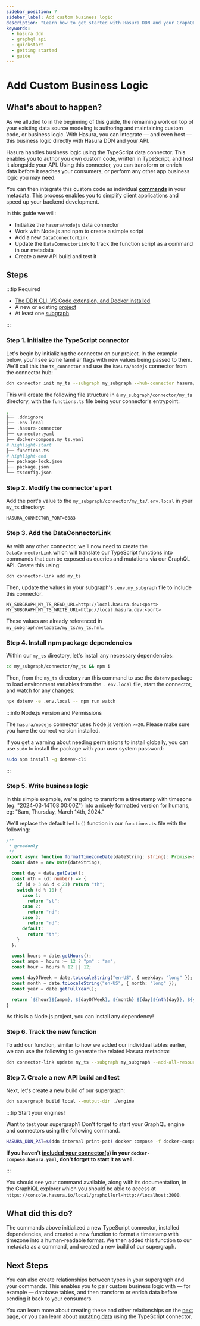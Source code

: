 ```yaml
---
sidebar_position: 7
sidebar_label: Add custom business logic
description: "Learn how to get started with Hasura DDN and your GraphQL API."
keywords:
  - hasura ddn
  - graphql api
  - quickstart
  - getting started
  - guide
---
```



# Add Custom Business Logic

## What's about to happen?

As we alluded to in the beginning of this guide, the remaining work on top of your existing data source modeling is
authoring and maintaining custom code, or business logic. With Hasura, you can integrate — and even host — this business
logic directly with Hasura DDN and your API.

Hasura handles business logic using the TypeScript data connector. This enables you to author you own custom code,
written in TypeScript, and host it alongside your API. Using this connector, you can transform or enrich data before it
reaches your consumers, or perform any other app business logic you may need.

You can then integrate this custom code as individual [**commands**](/supergraph-modeling/commands.mdx) in your
metadata. This process enables you to simplify client applications and speed up your backend development.

In this guide we will:

- Initialize the `hasura/nodejs` data connector
- Work with Node.js and npm to create a simple script
- Add a new `DataConnectorLink`
- Update the `DataConnectorLink` to track the function script as a command in our metadata
- Create a new API build and test it

## Steps

:::tip Required

- [The DDN CLI, VS Code extension, and Docker installed](/getting-started/00-prerequisites.mdx)
- A new or existing [project](/getting-started/deployment/01-create-a-project.mdx)
- At least one [subgraph](/getting-started/02-init-subgraph.mdx)

:::

### Step 1. Initialize the TypeScript connector

Let's begin by initializing the connector on our project. In the example below, you'll see some familiar flags with new
values being passed to them. We'll call this the `ts_connector` and use the `hasura/nodejs` connector from the connector
hub:

```bash
ddn connector init my_ts --subgraph my_subgraph --hub-connector hasura/nodejs
```

This will create the following file structure in a `my_subgraph/connector/my_ts` directory, with the `functions.ts` file
being your connector's entrypoint:

```bash
.
├── .ddnignore
├── .env.local
├── .hasura-connector
├── connector.yaml
├── docker-compose.my_ts.yaml
# highlight-start
├── functions.ts
# highlight-end
├── package-lock.json
├── package.json
└── tsconfig.json
```

### Step 2. Modify the connector's port

Add the port's value to the `my_subgraph/connector/my_ts/.env.local` in your `my_ts` directory:

```env
HASURA_CONNECTOR_PORT=8083
```

### Step 3. Add the DataConnectorLink

As with any other connector, we'll now need to create the `DataConnectorLink` which will translate our TypeScript
functions into commands that can be exposed as queries and mutations via our GraphQL API. Create this using:

```bash
ddn connector-link add my_ts
```

Then, update the values in your subgraph's `.env.my_subgraph` file to include this connector.

```env
MY_SUBGRAPH_MY_TS_READ_URL=http://local.hasura.dev:<port>
MY_SUBGRAPH_MY_TS_WRITE_URL=http://local.hasura.dev:<port>
```

These values are already referenced in `my_subgraph/metadata/my_ts/my_ts.hml`.

### Step 4. Install npm package dependencies

Within our `my_ts` directory, let's install any necessary dependencies:

```bash
cd my_subgraph/connector/my_ts && npm i
```

Then, from the `my_ts` directory run this command to use the `dotenv` package to load environment variables from the
`. env.local` file, start the connector, and watch for any changes:

```bash
npx dotenv -e .env.local -- npm run watch
```

:::info Node.js version and Permissions

The `hasura/nodejs` connector uses Node.js version `>=20`. Please make sure you have the correct version installed.

If you get a warning about needing permissions to install globally, you can use `sudo` to install the package with your
user system password:

```bash
sudo npm install -g dotenv-cli
```

:::

### Step 5. Write business logic

In this simple example, we're going to transform a timestamp with timezone (eg: "2024-03-14T08:00:00Z") into a nicely
formatted version for humans, eg: "8am, Thursday, March 14th, 2024."

We'll replace the default `hello()` function in our `functions.ts` file with the following:

```ts
/**
 * @readonly
 */
export async function formatTimezoneDate(dateString: string): Promise<string> {
  const date = new Date(dateString);

  const day = date.getDate();
  const nth = (d: number) => {
    if (d > 3 && d < 21) return "th";
    switch (d % 10) {
      case 1:
        return "st";
      case 2:
        return "nd";
      case 3:
        return "rd";
      default:
        return "th";
    }
  };

  const hours = date.getHours();
  const ampm = hours >= 12 ? "pm" : "am";
  const hour = hours % 12 || 12;

  const dayOfWeek = date.toLocaleString("en-US", { weekday: "long" });
  const month = date.toLocaleString("en-US", { month: "long" });
  const year = date.getFullYear();

  return `${hour}${ampm}, ${dayOfWeek}, ${month} ${day}${nth(day)}, ${year}.`;
}
```

As this is a Node.js project, you can install any dependency!

### Step 6. Track the new function

To add our function, similar to how we added our individual tables earlier, we can use the following to generate the
related Hasura metadata:

```bash
ddn connector-link update my_ts --subgraph my_subgraph --add-all-resources
```

### Step 7. Create a new API build and test

Next, let's create a new build of our supergraph:

```bash
ddn supergraph build local --output-dir ./engine
```

:::tip Start your engines!

Want to test your supergraph? Don't forget to start your GraphQL engine and connectors using the following command.

```bash title="From the root of your project, run:"
HASURA_DDN_PAT=$(ddn internal print-pat) docker compose -f docker-compose.hasura.yaml watch
```

**If you haven't [included your connector(s)](/getting-started/01-init-supergraph.mdx) in your
`docker-compose.hasura.yaml`, don't forget to start it as well.**

:::

You should see your command available, along with its documentation, in the GraphiQL explorer which you should be able
to access at `https://console.hasura.io/local/graphql?url=http://localhost:3000`.

<Thumbnail
  src="/img/get-started/beta/console_business_logic_demo_query.png"
  alt="Demo Business Logic query"
  width="1000px"
/>

## What did this do?

The commands above initialized a new TypeScript connector, installed dependencies, and created a new function to format
a timestamp with timezone into a human-readable format. We then added this function to our metadata as a command, and
created a new build of our supergraph.

## Next Steps

You can also create relationships between types in your supergraph and your commands. This enables you to pair custom
business logic with — for example — database tables, and then transform or enrich data before sending it back to your
consumers.

You can learn more about creating these and other relationships on the
[next page](/getting-started/08-create-a-relationship.mdx), or you can learn about
[mutating data](/getting-started/09-mutate-data.mdx) using the TypeScript connector.
